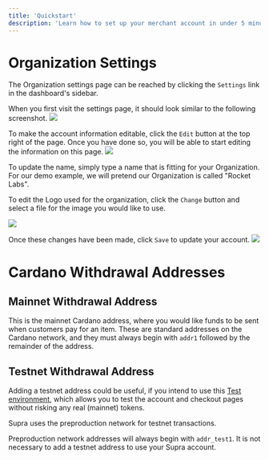 ```yaml
---
title: 'Quickstart'
description: 'Learn how to set up your merchant account in under 5 minutes.'
---
```


# Organization Settings

The Organization settings page can be reached by clicking the `Settings` link in the dashboard's sidebar.

When you first visit the settings page, it should look similar to the following screenshot.
![](/images/organization_settings_1.png)

To make the account information editable, click the `Edit` button at the top right of the page. Once you have done so, you will be able to start editing the information on this page.
![](/images/organization_settings_2.png)

To update the name, simply type a name that is fitting for your Organization. For our demo example, we will pretend our Organization is called "Rocket Labs".

To edit the Logo used for the organization, click the `Change` button and select a file for the image you would like to use.

![](/images/organization_settings_3.png)

Once these changes have been made, click `Save` to update your account.
![](/images/organization_settings_4.png)

# Cardano Withdrawal Addresses

## Mainnet Withdrawal Address

This is the mainnet Cardano address, where you would like funds to be sent when customers pay for an item. These are standard addresses on the Cardano network, and they must always begin with `addr1` followed by the remainder of the address.

## Testnet Withdrawal Address

Adding a testnet address could be useful, if you intend to use this [Test environment](https://docs.suprapayments.io/environments/environments), which allows you to test the account and checkout pages without risking any real (mainnet) tokens.

Supra uses the preproduction network for testnet transactions.

Preproduction network addresses will always begin with `addr_test1`. It is not necessary to add a testnet address to use your Supra account.
